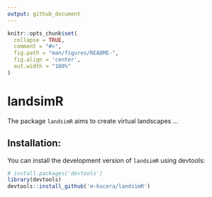 ```yaml
---
output: github_document
---
```


<!-- README.md is generated from README.Rmd. Please edit that file -->

```r
knitr::opts_chunk$set(
  collapse = TRUE,
  comment = "#>",
  fig.path = "man/figures/README-",
  fig.align = 'center',
  out.width = "100%"
)
```

# landsimR

<!-- badges: start -->
<!-- badges: end -->

The package `landsimR` aims to create virtual landscapes ...

<!-- [Getting Started](articles/landsimR.html) -->

## Installation:

You can install the development version of `landsimR` using devtools:

``` r
# install.packages('devtools')
library(devtools)
devtools::install_github('m-kucera/landsimR')
```

<!-- use devtools::build_readme() -->
